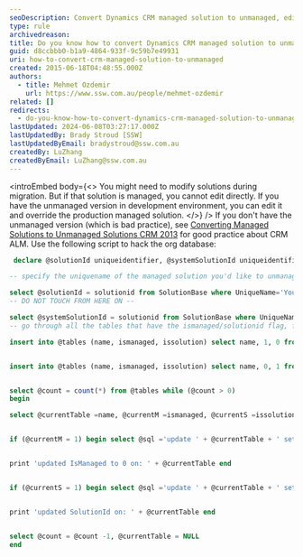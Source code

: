 ```yaml
---
seoDescription: Convert Dynamics CRM managed solution to unmanaged, edit and override production managed solution with a script.
type: rule
archivedreason:
title: Do you know how to convert Dynamics CRM managed solution to unmanaged?
guid: d8ccbbb0-b1a9-4864-933f-9c59b7e49931
uri: how-to-convert-crm-managed-solution-to-unmanaged
created: 2015-06-18T04:48:55.000Z
authors:
  - title: Mehmet Ozdemir
    url: https://www.ssw.com.au/people/mehmet-ozdemir
related: []
redirects:
  - do-you-know-how-to-convert-dynamics-crm-managed-solution-to-unmanaged
lastUpdated: 2024-06-08T03:27:17.000Z
lastUpdatedBy: Brady Stroud [SSW]
lastUpdatedByEmail: bradystroud@ssw.com.au
createdBy: LuZhang
createdByEmail: LuZhang@ssw.com.au
---
```


<introEmbed
  body={<>
You might need to modify solutions during migration. But if that solution is managed, you cannot edit directly. If you have the unmanaged version in development environment, you can edit it and override the production managed solution.
  </>}
/>
If you don't have the unmanaged version (which is bad practice), see [Converting Managed Solutions to Unmanaged Solutions CRM 2013](https://community.dynamics.com/blogs/post/?postid=ea7fcf84-35e3-4047-94f9-d4a0c0e4e4a9) for good practice about CRM ALM. Use the following script to hack the org database:

```sql
 declare @solutionId uniqueidentifier, @systemSolutionId uniqueidentifier

-- specify the uniquename of the managed solution you'd like to unmanage here it is StagingOrg

select @solutionId = solutionid from SolutionBase where UniqueName='Your solution name'
-- DO NOT TOUCH FROM HERE ON --

select @systemSolutionId = solutionid from SolutionBase where UniqueName='Active' update PublisherBase set IsReadonly=0 where PublisherId in (select PublisherId from SolutionBase where SolutionId=@solutionId) print 'updated publisher' declare @tables table (id int identity, name nvarchar(100), ismanaged bit, issolution bit) declare @count int, @currentTable nvarchar(100), @currentM bit, @currentS bit, @sql nvarchar(max)
-- go through all the tables that have the ismanaged/solutionid flag, find the related records for the current solution and move them to the crm active solution.

insert into @tables (name, ismanaged, issolution) select name, 1, 0 from sysobjects where id in (select id from syscolumns where name in ('IsManaged')) and type='U' order by name


insert into @tables (name, ismanaged, issolution) select name, 0, 1 from sysobjects where id in (select id from syscolumns where name in ('SolutionId')) and type='U' and name not in ('SolutionComponentBase') and name not like '%ribbon%' -- ignore this table because it doesn't make a difference. it does cause dependency errors on the exported solution but we can manually edit the xml for that. order by name


select @count = count(*) from @tables while (@count > 0)
begin

select @currentTable =name, @currentM =ismanaged, @currentS =issolution from @tables where id=@count


if (@currentM = 1) begin select @sql ='update ' + @currentTable + ' set IsManaged=0 where SolutionId=N''' + cast(@solutionId as nvarchar(100)) + '''' exec (@sql)


print 'updated IsManaged to 0 on: ' + @currentTable end


if (@currentS = 1) begin select @sql ='update ' + @currentTable + ' set SolutionId=N''' + cast(@systemSolutionId as nvarchar(100)) + ''' where SolutionId=N''' + cast(@solutionId as nvarchar(100)) + '''' exec (@sql)


print 'updated SolutionId on: ' + @currentTable end


select @count = @count -1, @currentTable = NULL
end
```
